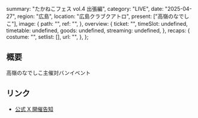   summary: "たかねこフェス vol.4 出張編",
  category: "LIVE",
  date: "2025-04-27",
  region: "広島",
  location: "広島クラブクアトロ",
  present: ["高嶺のなでしこ"],
  image: {
    path: "",
    ref: "",
  },
  overview: {
    ticket: "",
    timeSlot: undefined,
    timetable: undefined,
    goods: undefined,
    streaming: undefined,
  },
  recaps: {
    costume: "",
    setlist: [],
    url: "",
  },
};

## 概要

高嶺のなでしこ主催対バンイベント

## リンク

- [公式 X 開催告知](https://x.com/takanenofficial/status/1866754911347892258)
